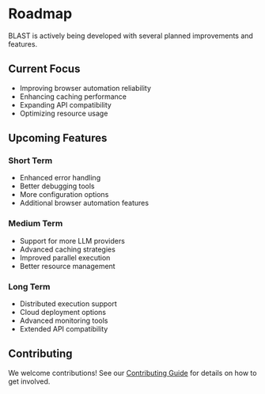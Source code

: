 # Roadmap

BLAST is actively being developed with several planned improvements and features.

## Current Focus

- Improving browser automation reliability
- Enhancing caching performance
- Expanding API compatibility
- Optimizing resource usage

## Upcoming Features

### Short Term

- Enhanced error handling
- Better debugging tools
- More configuration options
- Additional browser automation features

### Medium Term

- Support for more LLM providers
- Advanced caching strategies
- Improved parallel execution
- Better resource management

### Long Term

- Distributed execution support
- Cloud deployment options
- Advanced monitoring tools
- Extended API compatibility

## Contributing

We welcome contributions! See our [Contributing Guide](/development/contributing) for details on how to get involved.